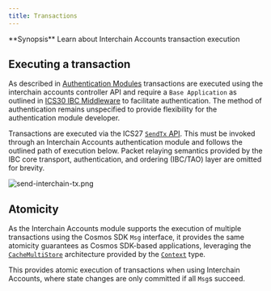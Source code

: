 ```yaml
---
title: Transactions
---
```


<Note>
**Synopsis**
Learn about Interchain Accounts transaction execution
</Note>

## Executing a transaction

As described in [Authentication Modules](auth-modules#trysendtx) transactions are executed using the interchain accounts controller API and require a `Base Application` as outlined in [ICS30 IBC Middleware](https://github.com/cosmos/ibc/tree/master/spec/app/ics-030-middleware) to facilitate authentication. The method of authentication remains unspecified to provide flexibility for the authentication module developer.

Transactions are executed via the ICS27 [`SendTx` API](auth-modules#trysendtx). This must be invoked through an Interchain Accounts authentication module and follows the outlined path of execution below. Packet relaying semantics provided by the IBC core transport, authentication, and ordering (IBC/TAO) layer are omitted for brevity.

![send-interchain-tx.png](../../../images/02-apps/02-interchain-accounts/images/send-interchain-tx.png)

## Atomicity

As the Interchain Accounts module supports the execution of multiple transactions using the Cosmos SDK `Msg` interface, it provides the same atomicity guarantees as Cosmos SDK-based applications, leveraging the [`CacheMultiStore`](https://docs.cosmos.network/main/learn/advanced/store#cachemultistore) architecture provided by the [`Context`](https://docs.cosmos.network/main/learn/advanced/context.html) type.

This provides atomic execution of transactions when using Interchain Accounts, where state changes are only committed if all `Msg`s succeed.
